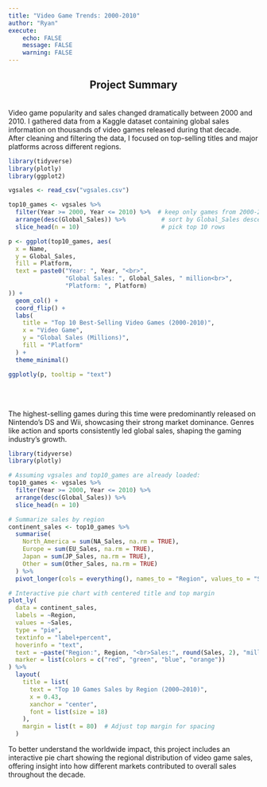 ```yaml
---
title: "Video Game Trends: 2000-2010"
author: "Ryan"
execute:
    echo: FALSE
    message: FALSE
    warning: FALSE
---
```


<h2 style="text-align: center;">Project Summary</h2>
<br>
Video game popularity and sales changed dramatically between 2000 and 2010. I gathered data from a Kaggle dataset containing global sales information on thousands of video games released during that decade. After cleaning and filtering the data, I focused on top-selling titles and major platforms across different regions. 






```r
library(tidyverse)
library(plotly)
library(ggplot2)

vgsales <- read_csv("vgsales.csv")

top10_games <- vgsales %>%
  filter(Year >= 2000, Year <= 2010) %>%  # keep only games from 2000-2010
  arrange(desc(Global_Sales)) %>%          # sort by Global_Sales descending
  slice_head(n = 10)                       # pick top 10 rows


```





```r
p <- ggplot(top10_games, aes(
  x = Name,
  y = Global_Sales,
  fill = Platform,
  text = paste0("Year: ", Year, "<br>",
                "Global Sales: ", Global_Sales, " million<br>",
                "Platform: ", Platform)
)) +
  geom_col() +
  coord_flip() +
  labs(
    title = "Top 10 Best-Selling Video Games (2000-2010)",
    x = "Video Game",
    y = "Global Sales (Millions)",
    fill = "Platform"
  ) +
  theme_minimal()

ggplotly(p, tooltip = "text")

```
<br><br>

The highest-selling games during this time were predominantly released on Nintendo’s DS and Wii, showcasing their strong market dominance. Genres like action and sports consistently led global sales, shaping the gaming industry’s growth. 
```r
library(tidyverse)
library(plotly)

# Assuming vgsales and top10_games are already loaded:
top10_games <- vgsales %>%
  filter(Year >= 2000, Year <= 2010) %>%
  arrange(desc(Global_Sales)) %>%
  slice_head(n = 10)

# Summarize sales by region
continent_sales <- top10_games %>%
  summarise(
    North_America = sum(NA_Sales, na.rm = TRUE),
    Europe = sum(EU_Sales, na.rm = TRUE),
    Japan = sum(JP_Sales, na.rm = TRUE),
    Other = sum(Other_Sales, na.rm = TRUE)
  ) %>%
  pivot_longer(cols = everything(), names_to = "Region", values_to = "Sales")

# Interactive pie chart with centered title and top margin
plot_ly(
  data = continent_sales,
  labels = ~Region,
  values = ~Sales,
  type = "pie",
  textinfo = "label+percent",
  hoverinfo = "text",
  text = ~paste("Region:", Region, "<br>Sales:", round(Sales, 2), "million"),
  marker = list(colors = c("red", "green", "blue", "orange"))
) %>%
  layout(
    title = list(
      text = "Top 10 Games Sales by Region (2000–2010)",
      x = 0.43,
      xanchor = "center",
      font = list(size = 18)
    ),
    margin = list(t = 80)  # Adjust top margin for spacing
  )

```
To better understand the worldwide impact, this project includes an interactive pie chart showing the regional distribution of video game sales, offering insight into how different markets contributed to overall sales throughout the decade.
